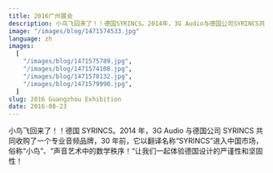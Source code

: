 ```yaml
---
title: 2016广州展会
description: 小鸟飞回来了！！德国SYRINCS。2014年，3G Audio与德国公司SYRINCS共同收购了一个专业音频品牌，30年前，它以翻译名称“SYRINCS”进入中国市场，俗称“小鸟”、“声音艺术中的数学秩序！“让我们一起体验德国设计的严谨性和坚固性！
image: "/images/blog/1471574533.jpg"
language: zh
images:
  [
    "/images/blog/1471575789.jpg",
    "/images/blog/1471574108.jpg",
    "/images/blog/1471578132.jpg",
    "/images/blog/1471579990.jpg",
  ]
slug: 2016 Guangzhou Exhibition
date: 2016-08-23
---
```


小鸟飞回来了！！德国 SYRINCS。2014 年，3G Audio 与德国公司 SYRINCS 共同收购了一个专业音频品牌，30 年前，它以翻译名称“SYRINCS”进入中国市场，俗称“小鸟”、“声音艺术中的数学秩序！“让我们一起体验德国设计的严谨性和坚固性！
